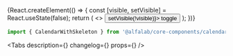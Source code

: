 


<Meta title='Компоненты/Календари/CalendarWithSkeleton' component={CalendarWithSkeleton} />

<!-- Canvas -->

<Story name='CalendarWithSkeleton'>
    {React.createElement(() => {
        const [visible, setVisible] = React.useState(false);
        return (
            <>
                <CalendarWithSkeleton calendarVisible={visible} />
                <Button size='xs' onClick={() => setVisible(!visible)}>
                    toggle
                </Button>
            </>
        );
    })}
</Story>

<!-- Docs -->

<ComponentHeader
    name='CalendarWithSkeleton'
    version={version}
    package='@alfalab/core-components/calendar-with-skeleton'
/>

```jsx
import { CalendarWithSkeleton } from '@alfalab/core-components/calendar-with-skeleton';
```

<Tabs
    description={<Description />}
    changelog={<Changelog />}
    props={<ArgsTable of={CalendarWithSkeletonTS} />}
/>
